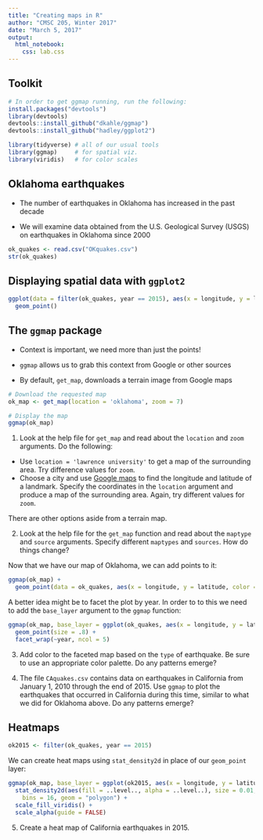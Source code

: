 ```yaml
---
title: "Creating maps in R"
author: "CMSC 205, Winter 2017"
date: "March 5, 2017"
output: 
  html_notebook:
    css: lab.css
---
```



## Toolkit

```r
# In order to get ggmap running, run the following:
install.packages("devtools")
library(devtools)
devtools::install_github("dkahle/ggmap")
devtools::install_github("hadley/ggplot2")
```


```r
library(tidyverse) # all of our usual tools
library(ggmap)     # for spatial viz.
library(viridis)   # for color scales
```

## Oklahoma earthquakes

- The number of earthquakes in Oklahoma has increased in the past decade

-  We will examine data obtained from the U.S. Geological Survey (USGS) on earthquakes in Oklahoma since 2000 


```r
ok_quakes <- read.csv("OKquakes.csv")
str(ok_quakes)
```

## Displaying spatial data with `ggplot2` {.smaller}

```r
ggplot(data = filter(ok_quakes, year == 2015), aes(x = longitude, y = latitude)) +
  geom_point()
```


## The `ggmap` package

- Context is important, we need more than just the points!

- `ggmap` allows us to grab this context from Google or other sources

- By default, `get_map`, downloads a terrain image from Google maps

```r
# Download the requested map
ok_map <- get_map(location = 'oklahoma', zoom = 7)

# Display the map
ggmap(ok_map)
```

1. Look at the help file for `get_map` and read about the `location` and `zoom` arguments. Do the following:
- Use `location = 'lawrence university'` to get a map of the surrounding area. Try difference values for `zoom`.
- Choose a city and use [Google maps](https://www.google.com/maps) to find the longitude and latitude of a landmark. Specify the coordinates in the `location` argument and produce a map of the surrounding area. Again, try different values for `zoom`.

There are other options aside from a terrain map.


2.  Look at the help file for the `get_map` function and read about the `maptype` and `source` arguments. Specify different `maptypes` and `sources`. How do things change?

Now that we have our map of Oklahoma, we can add points to it:

```r
ggmap(ok_map) +
  geom_point(data = ok_quakes, aes(x = longitude, y = latitude, color = year))
```

A better idea might be to facet the plot by year. In order to to this we need to add the `base_layer` argument to the `ggmap` function:

```r
ggmap(ok_map, base_layer = ggplot(ok_quakes, aes(x = longitude, y = latitude))) +
  geom_point(size = .8) +
  facet_wrap(~year, ncol = 5)
```

3. Add color to the faceted map based on the `type` of earthquake. Be sure to use an appropriate color palette. Do any patterns emerge?

4.  The file `CAquakes.csv` contains data on earthquakes in California from January 1, 2010 through the end of 2015. Use `ggmap` to plot the earthquakes that occurred in California during this time, similar to what we did for Oklahoma above. Do any patterns emerge? 


## Heatmaps

```r
ok2015 <- filter(ok_quakes, year == 2015)
```


We can create heat maps using `stat_density2d` in place of our `geom_point` layer:

```r
ggmap(ok_map, base_layer = ggplot(ok2015, aes(x = longitude, y = latitude))) +
  stat_density2d(aes(fill = ..level.., alpha = ..level..), size = 0.01, 
    bins = 16, geom = "polygon") +
  scale_fill_viridis() +
  scale_alpha(guide = FALSE)
```

5. Create a heat map of California earthquakes in 2015.